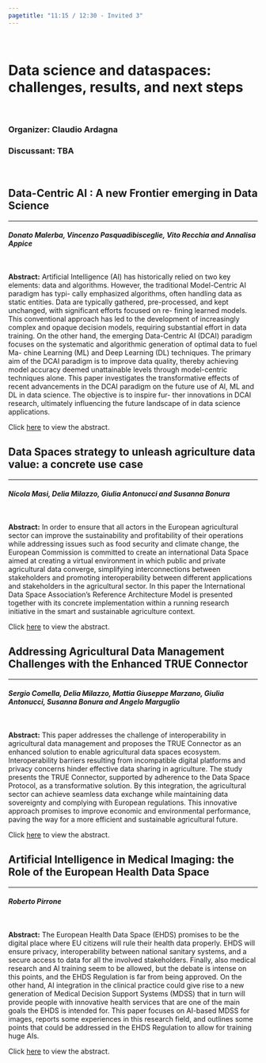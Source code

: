 ```yaml
---
pagetitle: "11:15 / 12:30 - Invited 3"
---
```



<br>


# Data science and dataspaces: challenges, results, and next steps {#buttons .tabset .tabset-fade .tabset-pills}

<br>

### Organizer: Claudio Ardagna
### Discussant: TBA

<br>

## Data-Centric AI : A new Frontier emerging in Data Science
***
#### *Donato Malerba, Vincenzo Pasquadibisceglie, Vito Recchia and Annalisa Appice*

<br>

**Abstract:** Artificial Intelligence (AI) has historically relied on two key elements: data and algorithms. However, the traditional Model-Centric AI paradigm has typi- cally emphasized algorithms, often handling data as static entities. Data are typically gathered, pre-processed, and kept unchanged, with significant efforts focused on re- fining learned models. This conventional approach has led to the development of increasingly complex and opaque decision models, requiring substantial effort in data training. On the other hand, the emerging Data-Centric AI (DCAI) paradigm focuses on the systematic and algorithmic generation of optimal data to fuel Ma- chine Learning (ML) and Deep Learning (DL) techniques. The primary aim of the DCAI paradigm is to improve data quality, thereby achieving model accuracy deemed unattainable levels through model-centric techniques alone. This paper investigates the transformative effects of recent advancements in the DCAI paradigm on the future use of AI, ML and DL in data science. The objective is to inspire fur- ther innovations in DCAI research, ultimately influencing the future landscape of in data science applications.

Click [here]() to view the abstract.

## Data Spaces strategy to unleash agriculture data value: a concrete use case
***
#### *Nicola Masi, Delia Milazzo, Giulia Antonucci and Susanna Bonura*

<br>

**Abstract:** In order to ensure that all actors in the European agricultural sector can improve the sustainability and profitability of their operations while addressing issues such as food security and climate change, the European Commission is committed to create an international Data Space aimed at creating a virtual environment in which public and private agricultural data converge, simplifying interconnections between stakeholders and promoting interoperability between different applications and stakeholders in the agricultural sector. In this paper the International Data Space Association’s Reference Architecture Model is presented together with its concrete implementation within a running research initiative in the smart and sustainable agriculture context.

Click [here]() to view the abstract.

## Addressing Agricultural Data Management Challenges with the Enhanced TRUE Connector
***
#### *Sergio Comella, Delia Milazzo, Mattia Giuseppe Marzano, Giulia Antonucci, Susanna Bonura and Angelo Marguglio*

<br>

**Abstract:** This paper addresses the challenge of interoperability in agricultural data management and proposes the TRUE Connector as an enhanced solution to enable agricultural data spaces ecosystem. Interoperability barriers resulting from incompatible digital platforms and privacy concerns hinder effective data sharing in agriculture. The study presents the TRUE Connector, supported by adherence to the Data Space Protocol, as a transformative solution. By this integration, the agricultural sector can achieve seamless data exchange while maintaining data sovereignty and complying with European regulations. This innovative approach promises to improve economic and environmental performance, paving the way for a more efficient and sustainable agricultural future.

Click [here]() to view the abstract.

## Artificial Intelligence in Medical Imaging: the Role of the European Health Data Space
***
#### *Roberto Pirrone*

<br>

**Abstract:** The European Health Data Space (EHDS) promises to be the digital place where EU citizens will rule their health data properly. EHDS will ensure privacy, interoperability between national sanitary systems, and a secure access to data for all the involved stakeholders. Finally, also medical research and AI training seem to be allowed, but the debate is intense on this points, and the EHDS Regulation is far from being approved. On the other hand, AI integration in the clinical practice could give rise to a new generation of Medical Decision Support Systems (MDSS) that in turn will provide people with innovative health services that are one of the main goals the EHDS is intended for. This paper focuses on AI-based MDSS for images, reports some experiences in this research field, and outlines some points that could be addressed in the EHDS Regulation to allow for training huge AIs.

Click [here]() to view the abstract.